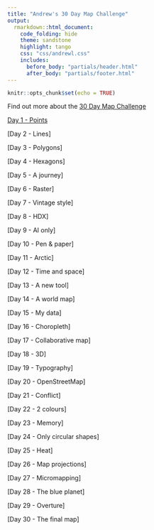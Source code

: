 ```yaml
---
title: "Andrew's 30 Day Map Challenge"
output:
  rmarkdown::html_document:
    code_folding: hide
    theme: sandstone   
    highlight: tango
    css: "css/andrewl.css"
    includes:
      before_body: "partials/header.html"
      after_body: "partials/footer.html"
---
```

```r
knitr::opts_chunk$set(echo = TRUE)
```

Find out more about the [30 Day Map Challenge](https://30daymapchallenge.com/)

[Day 1 - Points](./01-points.html)

[Day 2 - Lines]

[Day 3 - Polygons]

[Day 4 - Hexagons]

[Day 5 - A journey]

[Day 6 - Raster]

[Day 7 - Vintage style]

[Day 8 - HDX]

[Day 9 - AI only]

[Day 10 - Pen & paper]

[Day 11 - Arctic]

[Day 12 - Time and space]

[Day 13 - A new tool]

[Day 14 - A world map]

[Day 15 - My data]

[Day 16 - Choropleth]

[Day 17 - Collaborative map]

[Day 18 - 3D]

[Day 19 - Typography]

[Day 20 - OpenStreetMap]

[Day 21 - Conflict]

[Day 22 - 2 colours]

[Day 23 - Memory]

[Day 24 - Only circular shapes]

[Day 25 - Heat]

[Day 26 - Map projections]

[Day 27 - Micromapping]

[Day 28 - The blue planet]

[Day 29 - Overture]

[Day 30 - The final map]
